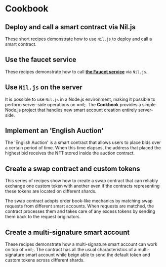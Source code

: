 
# Cookbook

## Deploy and call a smart contract via Nil.js 

These short recipes demonstrate how to use `Nil.js` to deploy and call a smart contract.

<CookbookCardSection>
  <CookbookCard tag={{
    label: "7 min read",
  }} id='simple-deploy1' title='Deploy a smart contract' description='' to='https://docs.nil.foundation/nil/cookbook/niljs-deploy/deploy-call-smart-contract'
  />
</CookbookCardSection>

## Use the faucet service 

These recipes demonstrate how to call [**the Faucet service**](../getting-started/essentials/tokens.mdx#token-faucet-service) via `Nil.js`.

<CookbookCardSection>
  <CookbookCard tag={{
    label: "5 min read",
  }} id='faucet-service1' title='Use the faucet service' description='' to='https://docs.nil.foundation/nil/cookbook/faucet-service/use-faucet-service'
  />
</CookbookCardSection>

## Use `Nil.js` on the server

It is possible to use `Nil.js` in a Node.js environment, making it possible to perform server-side operations on =nil;. The **Cookbook** provides a simple Node.js project that handles new smart account creation entirely server-side.

<CookbookCardSection>
  <CookbookCard tag={{
    label: "3 min read",
  }} id='nodejs-project' title='Use Nil.js with Node.js' description='' to='https://docs.nil.foundation/nil/cookbook/nodejs-project/write-nodejs-project'
  />
</CookbookCardSection>

## Implement an 'English Auction'

The 'English Auction' is a smart contract that allows users to place bids over a certain period of time. When this time elapses, the address that placed the highest bid receives the NFT stored inside the auction contract.

<CookbookCardSection>
  <CookbookCard tag={{
    label: "8 min read",
  }} id='swap1' title='Implement the auction logic' description='' to='https://docs.nil.foundation/nil/cookbook/english-auction/create-eng-auction'
  />
  <CookbookCard tag={{
    label: "7 min read",
  }} id='swap2' title='Deploy and test the swap contract' description='' to='https://docs.nil.foundation/nil/cookbook/english-auction/test-eng-auction'/>
</CookbookCardSection>

## Create a swap contract and custom tokens

This series of recipes show how to create a swap contract that can reliably exchange one custom token with another even if the contracts representing these tokens are located on different shards. 

The swap contract adopts order book-like mechanics by matching swap requests from different smart accounts. When requests are matched, the contract processes them and takes care of any excess tokens by sending them back to the request originators.

<CookbookCardSection>
  <CookbookCard tag={{
    label: "8 min read",
  }} id='swap1' title='Design the swap contract' description='' to='https://docs.nil.foundation/nil/cookbook/swap/create-swap-contract'
  />
  <CookbookCard tag={{
    label: "7 min read",
  }} id='swap2' title='Deploy and test the swap contract' description='' to='https://docs.nil.foundation/nil/cookbook/swap/deploy-test-swap'/>
</CookbookCardSection>

##  Create a multi-signature smart account

These recipes demonstrate how a multi-signature smart account can work on top of =nil;. The contract has all the usual characteristics of a multi-signature smart account while beign able to send the default token and custom tokens across different shards.

<CookbookCardSection>
  <CookbookCard tag={{
    label: "12 min read",
  }} id='multi-sig1' title='Create the smart account contract' description='' to='https://docs.nil.foundation/nil/cookbook/multisig-smart-account/create-multisig-contract'
  />
  <CookbookCard tag={{
    label: "5 min read",
  }} id='multi-sig2' title='Deploy and test the smart account' description='' to='https://docs.nil.foundation/nil/cookbook/multisig-smart-account/deploy-test-multisig'/>
</CookbookCardSection>
